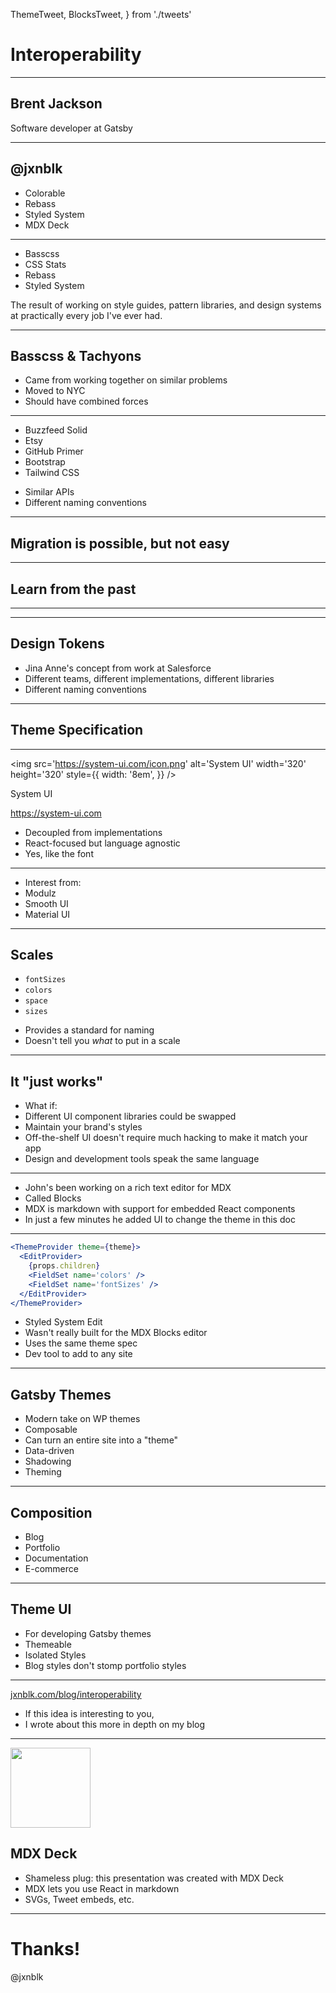   ThemeTweet,
  BlocksTweet,
} from './tweets'


<Head>
  <title>Interoperability | Jxnblk</title>
  <meta />
</Head>

# Interoperability

---

## Brent Jackson

Software developer at Gatsby

---

<Avatar size={128} />

## @jxnblk

<Notes>

- Colorable
- Rebass
- Styled System
- MDX Deck

</Notes>

---

- Basscss
- CSS Stats
- Rebass
- Styled System

<Notes>

The result of working on style guides, pattern libraries, and design systems
at practically every job I've ever had.

</Notes>

---

## Basscss & Tachyons

<Notes>

- Came from working together on similar problems
- Moved to NYC
- Should have combined forces

</Notes>

---

- Buzzfeed Solid
- Etsy
- GitHub Primer
- Bootstrap
- Tailwind CSS

<Notes>

- Similar APIs
- Different naming conventions

</Notes>

---

## Migration is possible, but not easy

---

## Learn from the past

---

<ThemeTweet />

---

## Design Tokens

<Notes>

- Jina Anne's concept from work at Salesforce
- Different teams, different implementations, different libraries
- Different naming conventions

</Notes>

---

## Theme Specification

---

<img
  src='https://system-ui.com/icon.png'
  alt='System UI'
  width='320'
  height='320'
  style={{
    width: '8em',
  }}
/>

System UI

https://system-ui.com

<Notes>

- Decoupled from implementations
- React-focused but language agnostic
- Yes, like the font

</Notes>

---

<Frame src='https://system-ui.com/theme' />

<Notes>

- Interest from:
- Modulz
- Smooth UI
- Material UI

</Notes>

---

## Scales

- `fontSizes`
- `colors`
- `space`
- `sizes`

<Notes>

- Provides a standard for naming
- Doesn't tell you *what* to put in a scale

</Notes>

---

## It "just works"

<Notes>

- What if:
- Different UI component libraries could be swapped
- Maintain your brand's styles
- Off-the-shelf UI doesn't require much hacking to make it match your app
- Design and development tools speak the same language

</Notes>

---

<BlocksTweet />

<Notes>

- John's been working on a rich text editor for MDX
- Called Blocks
- MDX is markdown with support for embedded React components
- In just a few minutes he added UI to change the theme in this doc

</Notes>

---

```jsx
<ThemeProvider theme={theme}>
  <EditProvider>
    {props.children}
    <FieldSet name='colors' />
    <FieldSet name='fontSizes' />
  </EditProvider>
</ThemeProvider>
```

<Notes>

- Styled System Edit
- Wasn't really built for the MDX Blocks editor
- Uses the same theme spec
- Dev tool to add to any site

</Notes>

---

## Gatsby Themes

<Notes>

- Modern take on WP themes
- Composable
- Can turn an entire site into a "theme"
- Data-driven
- Shadowing
- Theming

</Notes>

---

## Composition

<Notes>

- Blog
- Portfolio
- Documentation
- E-commerce

</Notes>

---

## Theme UI

<Notes>

- For developing Gatsby themes
- Themeable
- Isolated Styles
- Blog styles don't stomp portfolio styles

</Notes>

---

[jxnblk.com/blog/interoperability](https://jxnblk.com/blog/interoperability/)

<Notes>

- If this idea is interesting to you,
- I wrote about this more in depth on my blog

</Notes>

---

<img
  src='https://github.com/jxnblk/mdx-deck/raw/master/docs/ace.png'
  width='128'
  height='128'
/>

## MDX Deck

<Notes>

- Shameless plug: this presentation was created with MDX Deck
- MDX lets you use React in markdown
- SVGs, Tweet embeds, etc.

</Notes>

---

<Avatar size={128} />

# Thanks!

@jxnblk

